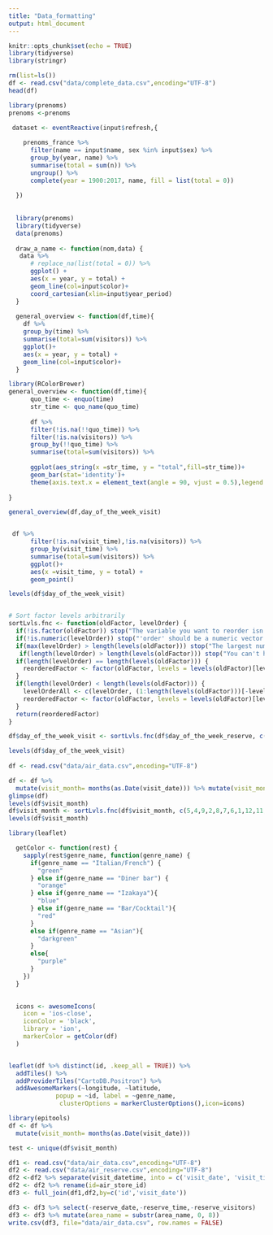 ```yaml
---
title: "Data_formatting"
output: html_document
---
```


```r
knitr::opts_chunk$set(echo = TRUE)
library(tidyverse)
library(stringr)
```

```r
rm(list=ls())  
df <- read.csv("data/complete_data.csv",encoding="UTF-8")
head(df)
```


```r

library(prenoms)
prenoms <-prenoms


```

```r
 dataset <- eventReactive(input$refresh,{
    
    prenoms_france %>%
      filter(name == input$name, sex %in% input$sex) %>%
      group_by(year, name) %>%
      summarise(total = sum(n)) %>%
      ungroup() %>%
      complete(year = 1900:2017, name, fill = list(total = 0))
    
  })
  
  
  library(prenoms)
  library(tidyverse)
  data(prenoms)
  
  draw_a_name <- function(nom,data) {
   data %>% 
      # replace_na(list(total = 0)) %>%
      ggplot() +
      aes(x = year, y = total) +
      geom_line(col=input$color)+
      coord_cartesian(xlim=input$year_period)
  }
  
  general_overview <- function(df,time){
    df %>%
    group_by(time) %>%
    summarise(total=sum(visitors)) %>%
    ggplot()+
    aes(x = year, y = total) +
    geom_line(col=input$color)+
  }
```

```r
library(RColorBrewer)
general_overview <- function(df,time){
      quo_time <- enquo(time)
      str_time <- quo_name(quo_time)
      
      df %>%
      filter(!is.na(!!quo_time)) %>% 
      filter(!is.na(visitors)) %>% 
      group_by(!!quo_time) %>%
      summarise(total=sum(visitors)) %>% 
      
      ggplot(aes_string(x =str_time, y = "total",fill=str_time))+
      geom_bar(stat='identity')+
      theme(axis.text.x = element_text(angle = 90, vjust = 0.5),legend.position = "none")
      
}

general_overview(df,day_of_the_week_visit)


 df %>%
      filter(!is.na(visit_time),!is.na(visitors)) %>% 
      group_by(visit_time) %>%
      summarise(total=sum(visitors)) %>%
      ggplot()+
      aes(x =visit_time, y = total) +
      geom_point()

levels(df$day_of_the_week_visit)


# Sort factor levels arbitrarily
sortLvls.fnc <- function(oldFactor, levelOrder) {
  if(!is.factor(oldFactor)) stop("The variable you want to reorder isn't a factor.")
  if(!is.numeric(levelOrder)) stop("'order' should be a numeric vector.")
  if(max(levelOrder) > length(levels(oldFactor))) stop("The largest number in 'order' can't be larger than the number of levels in the factor.")
   if(length(levelOrder) > length(levels(oldFactor))) stop("You can't have more elements in 'order' than there are levels in the factor.")
  if(length(levelOrder) == length(levels(oldFactor))) {
    reorderedFactor <- factor(oldFactor, levels = levels(oldFactor)[levelOrder])
  }
  if(length(levelOrder) < length(levels(oldFactor))) {
    levelOrderAll <- c(levelOrder, (1:length(levels(oldFactor)))[-levelOrder])
    reorderedFactor <- factor(oldFactor, levels = levels(oldFactor)[levelOrderAll])
  }
  return(reorderedFactor)
}

df$day_of_the_week_visit <- sortLvls.fnc(df$day_of_the_week_reserve, c(2, 6, 7, 5, 1,3,4))

levels(df$day_of_the_week_visit)
 
df <- read.csv("data/air_data.csv",encoding="UTF-8") 

df <- df %>% 
  mutate(visit_month= months(as.Date(visit_date))) %>% mutate(visit_month=as.factor(visit_month))
glimpse(df)
levels(df$visit_month)
df$visit_month <- sortLvls.fnc(df$visit_month, c(5,4,9,2,8,7,6,1,12,11,10,3))
levels(df$visit_month)
```

```r
library(leaflet)

  getColor <- function(rest) {
    sapply(rest$genre_name, function(genre_name) {
      if(genre_name == "Italian/French") {
        "green"
      } else if(genre_name == "Diner bar") {
        "orange"
      } else if(genre_name == "Izakaya"){
        "blue"
      } else if(genre_name == "Bar/Cocktail"){
        "red"
      }
      else if(genre_name == "Asian"){
        "darkgreen"
      }
      else{
        "purple"
      }
    })
  }

  
  icons <- awesomeIcons(
    icon = 'ios-close',
    iconColor = 'black',
    library = 'ion',
    markerColor = getColor(df)
  )


leaflet(df %>% distinct(id, .keep_all = TRUE)) %>%
  addTiles() %>%
  addProviderTiles("CartoDB.Positron") %>%
  addAwesomeMarkers(~longitude, ~latitude,
             popup = ~id, label = ~genre_name,
              clusterOptions = markerClusterOptions(),icon=icons)


```

```r
library(epitools)
df <- df %>% 
  mutate(visit_month= months(as.Date(visit_date)))

test <- unique(df$visit_month)


```

```r
df1 <- read.csv("data/air_data.csv",encoding="UTF-8")
df2 <- read.csv("data/air_reserve.csv",encoding="UTF-8")
df2 <-df2 %>% separate(visit_datetime, into = c('visit_date', 'visit_time'), sep = 10) %>% separate(reserve_datetime, into = c('reserve_date', 'reserve_time'), sep = 10)
df2 <- df2 %>% rename(id=air_store_id)
df3 <- full_join(df1,df2,by=c('id','visit_date'))

df3 <- df3 %>% select(-reserve_date,-reserve_time,-reserve_visitors)
df3 <- df3 %>% mutate(area_name = substr(area_name, 0, 8))
write.csv(df3, file="data/air_data.csv", row.names = FALSE)


```

